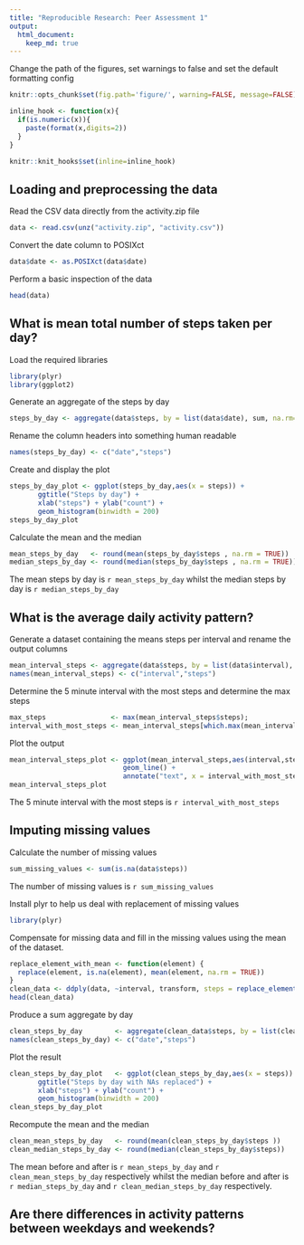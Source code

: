 ```yaml
---
title: "Reproducible Research: Peer Assessment 1"
output: 
  html_document:
    keep_md: true
---
```


Change the path of the figures, set warnings to false and set the default formatting config
```r
knitr::opts_chunk$set(fig.path='figure/', warning=FALSE, message=FALSE)

inline_hook <- function(x){
  if(is.numeric(x)){
    paste(format(x,digits=2))
  }
}

knitr::knit_hooks$set(inline=inline_hook)
```

## Loading and preprocessing the data

Read the CSV data directly from the activity.zip file
```r
data <- read.csv(unz("activity.zip", "activity.csv"))
```

Convert the date column to POSIXct
```r
data$date <- as.POSIXct(data$date)
```

Perform a basic inspection of the data
```r
head(data)
```


## What is mean total number of steps taken per day?

Load the required libraries
```r
library(plyr)
library(ggplot2)
```

Generate an aggregate of the steps by day
```r
steps_by_day <- aggregate(data$steps, by = list(data$date), sum, na.rm=TRUE) 
```

Rename the column headers into something human readable
```r
names(steps_by_day) <- c("date","steps")
```

Create and display the plot
```r
steps_by_day_plot <- ggplot(steps_by_day,aes(x = steps)) +
       ggtitle("Steps by day") +
       xlab("steps") + ylab("count") +
       geom_histogram(binwidth = 200)
steps_by_day_plot
```

Calculate the mean and the median
```r

mean_steps_by_day   <- round(mean(steps_by_day$steps , na.rm = TRUE))
median_steps_by_day <- round(median(steps_by_day$steps , na.rm = TRUE))
```
The mean steps by day is `r mean_steps_by_day` whilst the median steps by day is `r median_steps_by_day`

## What is the average daily activity pattern?


Generate a dataset containing the means steps per interval and rename the output columns
```r
mean_interval_steps <- aggregate(data$steps, by = list(data$interval), mean, na.rm=TRUE)
names(mean_interval_steps) <- c("interval","steps")
```

Determine the 5 minute interval with the most steps and determine the max steps
```r
max_steps                <- max(mean_interval_steps$steps);
interval_with_most_steps <- mean_interval_steps[which.max(mean_interval_steps$steps),c("interval")]
```

Plot the output
```r
mean_interval_steps_plot <- ggplot(mean_interval_steps,aes(interval,steps)) + 
                            geom_line() + 
                            annotate("text", x = interval_with_most_steps, y= max_steps, label = "Interval with most steps")
mean_interval_steps_plot 
```

The 5 minute interval with the most steps is `r interval_with_most_steps`

## Imputing missing values

Calculate the number of missing values
```r
sum_missing_values <- sum(is.na(data$steps))
```
The number of missing values is `r sum_missing_values`

Install plyr to help us deal with replacement of missing values
```r
library(plyr)
```

Compensate for missing data and fill in the missing values using the mean of the dataset. 
```r
replace_element_with_mean <- function(element) {
  replace(element, is.na(element), mean(element, na.rm = TRUE))
}
clean_data <- ddply(data, ~interval, transform, steps = replace_element_with_mean(steps))
head(clean_data)
```


Produce a sum aggregate by day
```r
clean_steps_by_day        <- aggregate(clean_data$steps, by = list(clean_data$date), sum) 
names(clean_steps_by_day) <- c("date","steps")
```

Plot the result
```r
clean_steps_by_day_plot   <- ggplot(clean_steps_by_day,aes(x = steps)) +
       ggtitle("Steps by day with NAs replaced") +
       xlab("steps") + ylab("count") +
       geom_histogram(binwidth = 200)
clean_steps_by_day_plot

```

Recompute the mean and the median
```r
clean_mean_steps_by_day   <- round(mean(clean_steps_by_day$steps ))
clean_median_steps_by_day <- round(median(clean_steps_by_day$steps))

```

The mean before and after is `r mean_steps_by_day` and `r clean_mean_steps_by_day` respectively whilst the median before and after is `r median_steps_by_day` and `r clean_median_steps_by_day` respectively.

## Are there differences in activity patterns between weekdays and weekends?
